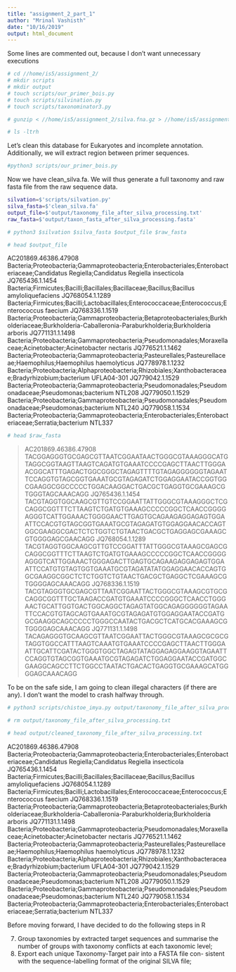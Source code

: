 ```yaml
---
title: "assignment_2_part_1"
author: "Mrinal Vashisth"
date: "10/16/2019"
output: html_document
---
```


Some lines are commented out, because I don't want unnecessary executions
```bash
# cd //home/is5/assignment_2/
# mkdir scripts
# mkdir output
# touch scripts/our_primer_bois.py
# touch scripts/silvination.py
# touch scripts/taxonominator3.py

# gunzip < //home/is5/assignment_2/silva.fna.gz > //home/is5/assignment_2/silva.fna.fasta

# ls -ltrh

```
Let's clean this database for Eukaryotes and incomplete annotation. Additionally, we will extract region between primer sequences.
```bash
#python3 scripts/our_primer_bois.py

```
Now we have clean_silva.fa. We will thus generate a full taxonomy and raw fasta file from the raw sequence data.

```bash
silvation=$'scripts/silvation.py'
silva_fasta=$'clean_silva.fa'
output_file=$'output/taxonomy_file_after_silva_processing.txt'
raw_fasta=$'output/taxon_fasta_after_silva_processing.fasta'

# python3 $silvation $silva_fasta $output_file $raw_fasta
```

```bash
# head $output_file
```
AC201869.46386.47908    Bacteria;Proteobacteria;Gammaproteobacteria;Enterobacteriales;Enterobacteriaceae;Candidatus Regiella;Candidatus Regiella insecticola
JQ765436.1.1454 Bacteria;Firmicutes;Bacilli;Bacillales;Bacillaceae;Bacillus;Bacillus amyloliquefaciens
JQ768054.1.1289 Bacteria;Firmicutes;Bacilli;Lactobacillales;Enterococcaceae;Enterococcus;Enterococcus faecium
JQ768336.1.1519 Bacteria;Proteobacteria;Gammaproteobacteria;Betaproteobacteriales;Burkholderiaceae;Burkholderia-Caballeronia-Paraburkholderia;Burkholderia arboris
JQ771131.1.1498 Bacteria;Proteobacteria;Gammaproteobacteria;Pseudomonadales;Moraxellaceae;Acinetobacter;Acinetobacter nectaris
JQ776521.1.1462 Bacteria;Proteobacteria;Gammaproteobacteria;Pasteurellales;Pasteurellaceae;Haemophilus;Haemophilus haemolyticus
JQ778978.1.1232 Bacteria;Proteobacteria;Alphaproteobacteria;Rhizobiales;Xanthobacteraceae;Bradyrhizobium;bacterium UFLA04-301
JQ779042.1.1529 Bacteria;Proteobacteria;Gammaproteobacteria;Pseudomonadales;Pseudomonadaceae;Pseudomonas;bacterium NTL208
JQ779050.1.1529 Bacteria;Proteobacteria;Gammaproteobacteria;Pseudomonadales;Pseudomonadaceae;Pseudomonas;bacterium NTL240
JQ779058.1.1534 Bacteria;Proteobacteria;Gammaproteobacteria;Enterobacteriales;Enterobacteriaceae;Serratia;bacterium NTL337

```bash
# head $raw_fasta
```
>AC201869.46386.47908
TACGGAGGGTGCGAGCGTTAATCGGAATAACTGGGCGTAAAGGGCATGTAGGCGGTAAGTTAAGTCAGATGTGAAATCCCCGAGCTTAACTTGGGAACGGCATTTGAGACTGGCGGGCTAGAGTTTTGTAGAGGGGGGTAGAATTCCAGGTGTAGCGGTGAAATGCGTAGAGATCTGGAGGAATACCGGTGGCGAAGGCGGCCCCCTGGACAAGGACTGACGCTGAGGTGCGAAAGCGTGGGTAGCAAACAGG
>JQ765436.1.1454
TACGTAGGTGGCAAGCGTTGTCCGGAATTATTGGGCGTAAAGGGCTCGCAGGCGGTTTCTTAAGTCTGATGTGAAAGCCCCCGGCTCAACCGGGGAGGGTCATTGGAAACTGGGGAACTTGAGTGCAGAAGAGGAGAGTGGAATTCCACGTGTAGCGGTGAAATGCGTAGAGATGTGGAGGAACACCAGTGGCGAAGGCGACTCTCTGGTCTGTAACTGACGCTGAGGAGCGAAAGCGTGGGGAGCGAACAGG
>JQ768054.1.1289
TACGTAGGTGGCAAGCGTTGTCCGGATTTATTGGGCGTAAAGCGAGCGCAGGCGGTTTCTTAAGTCTGATGTGAAAGCCCCCGGCTCAACCGGGGAGGGTCATTGGAAACTGGGAGACTTGAGTGCAGAAGAGGAGAGTGGAATTCCATGTGTAGTGGTGAAATGCGTAGATATATGGAGGAACACCAGTGGCGAAGGCGGCTCTCTGGTCTGTAACTGACGCTGAGGCTCGAAAGCGTGGGGAGCAAACAGG
>JQ768336.1.1519
TACGTAGGGTGCGAGCGTTAATCGGAATTACTGGGCGTAAAGCGTGCGCAGGCGGTTTGCTAAGACCGATGTGAAATCCCCGGGCTCAACCTGGGAACTGCATTGGTGACTGGCAGGCTAGAGTATGGCAGAGGGGGGTAGAATTCCACGTGTAGCAGTGAAATGCGTAGAGATGTGGAGGAATACCGATGGCGAAGGCAGCCCCCTGGGCCAATACTGACGCTCATGCACGAAAGCGTGGGGAGCAAACAGG
>JQ771131.1.1498
TACAGAGGGTGCAAGCGTTAATCGGAATTACTGGGCGTAAAGCGCGCGTAGGTGGCCATTTAAGTCAAATGTGAAATCCCCGAGCTTAACTTGGGAATTGCATTCGATACTGGGTGGCTAGAGTATAGGAGAGGAAGGTAGAATTCCAGGTGTAGCGGTGAAATGCGTAGAGATCTGGAGGAATACCGATGGCGAAGGCAGCCTTCTGGCCTAATACTGACACTGAGGTGCGAAAGCATGGGGAGCAAACAGG

To be on the safe side, I am going to clean illegal characters (if there are any). I don't want the model to crash halfway through.

```bash

# python3 scripts/chistoe_imya.py output/taxonomy_file_after_silva_processing.txt > output/cleaned_taxonomy_file_after_silva_processing.txt

# rm output/taxonomy_file_after_silva_processing.txt

# head output/cleaned_taxonomy_file_after_silva_processing.txt

```

AC201869.46386.47908    Bacteria;Proteobacteria;Gammaproteobacteria;Enterobacteriales;Enterobacteriaceae;Candidatus Regiella;Candidatus Regiella insecticola
JQ765436.1.1454 Bacteria;Firmicutes;Bacilli;Bacillales;Bacillaceae;Bacillus;Bacillus amyloliquefaciens
JQ768054.1.1289 Bacteria;Firmicutes;Bacilli;Lactobacillales;Enterococcaceae;Enterococcus;Enterococcus faecium
JQ768336.1.1519 Bacteria;Proteobacteria;Gammaproteobacteria;Betaproteobacteriales;Burkholderiaceae;Burkholderia-Caballeronia-Paraburkholderia;Burkholderia arboris
JQ771131.1.1498 Bacteria;Proteobacteria;Gammaproteobacteria;Pseudomonadales;Moraxellaceae;Acinetobacter;Acinetobacter nectaris
JQ776521.1.1462 Bacteria;Proteobacteria;Gammaproteobacteria;Pasteurellales;Pasteurellaceae;Haemophilus;Haemophilus haemolyticus
JQ778978.1.1232 Bacteria;Proteobacteria;Alphaproteobacteria;Rhizobiales;Xanthobacteraceae;Bradyrhizobium;bacterium UFLA04-301
JQ779042.1.1529 Bacteria;Proteobacteria;Gammaproteobacteria;Pseudomonadales;Pseudomonadaceae;Pseudomonas;bacterium NTL208
JQ779050.1.1529 Bacteria;Proteobacteria;Gammaproteobacteria;Pseudomonadales;Pseudomonadaceae;Pseudomonas;bacterium NTL240
JQ779058.1.1534 Bacteria;Proteobacteria;Gammaproteobacteria;Enterobacteriales;Enterobacteriaceae;Serratia;bacterium NTL337


Before moving forward, I have decided to do the following steps in R

7. Group taxonomies by extracted target sequences and summarise
the number of groups with taxonomy conflicts at each taxonomic
level;
8. Export each unique Taxonomy-Target pair into a FASTA file con-
sistent with the sequence-labelling format of the original SILVA
file;



